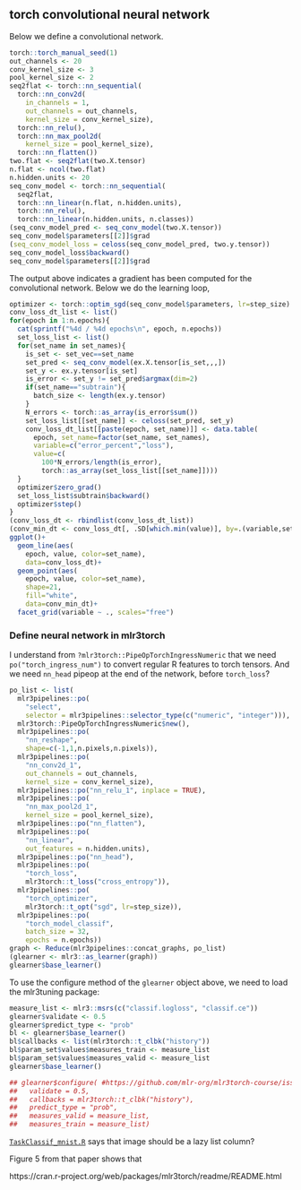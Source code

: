 ## torch convolutional neural network

Below we define a convolutional network.

```r
torch::torch_manual_seed(1)
out_channels <- 20
conv_kernel_size <- 3
pool_kernel_size <- 2
seq2flat <- torch::nn_sequential(
  torch::nn_conv2d(
    in_channels = 1,
    out_channels = out_channels,
    kernel_size = conv_kernel_size),
  torch::nn_relu(),
  torch::nn_max_pool2d(
    kernel_size = pool_kernel_size),
  torch::nn_flatten())
two.flat <- seq2flat(two.X.tensor)
n.flat <- ncol(two.flat)
n.hidden.units <- 20
seq_conv_model <- torch::nn_sequential(
  seq2flat,
  torch::nn_linear(n.flat, n.hidden.units),
  torch::nn_relu(),
  torch::nn_linear(n.hidden.units, n.classes))
(seq_conv_model_pred <- seq_conv_model(two.X.tensor))
seq_conv_model$parameters[[2]]$grad
(seq_conv_model_loss = celoss(seq_conv_model_pred, two.y.tensor))
seq_conv_model_loss$backward()
seq_conv_model$parameters[[2]]$grad
```

The output above indicates a gradient has been computed for the
convolutional network. Below we do the learning loop,

```r
optimizer <- torch::optim_sgd(seq_conv_model$parameters, lr=step_size)
conv_loss_dt_list <- list()
for(epoch in 1:n.epochs){
  cat(sprintf("%4d / %4d epochs\n", epoch, n.epochs))
  set_loss_list <- list()
  for(set_name in set_names){
    is_set <- set_vec==set_name
    set_pred <- seq_conv_model(ex.X.tensor[is_set,,,])
    set_y <- ex.y.tensor[is_set]
    is_error <- set_y != set_pred$argmax(dim=2)
    if(set_name=="subtrain"){
      batch_size <- length(ex.y.tensor)
    }
    N_errors <- torch::as_array(is_error$sum())
    set_loss_list[[set_name]] <- celoss(set_pred, set_y)
    conv_loss_dt_list[[paste(epoch, set_name)]] <- data.table(
      epoch, set_name=factor(set_name, set_names),
      variable=c("error_percent","loss"),
      value=c(
        100*N_errors/length(is_error),
        torch::as_array(set_loss_list[[set_name]])))
  }
  optimizer$zero_grad()
  set_loss_list$subtrain$backward()
  optimizer$step()
}
(conv_loss_dt <- rbindlist(conv_loss_dt_list))
(conv_min_dt <- conv_loss_dt[, .SD[which.min(value)], by=.(variable,set_name)])
ggplot()+
  geom_line(aes(
    epoch, value, color=set_name),
    data=conv_loss_dt)+
  geom_point(aes(
    epoch, value, color=set_name),
    shape=21,
    fill="white",
    data=conv_min_dt)+
  facet_grid(variable ~ ., scales="free")
```

### Define neural network in mlr3torch

I understand from `?mlr3torch::PipeOpTorchIngressNumeric` that we need
`po("torch_ingress_num")` to convert regular R features to torch
tensors. And we need `nn_head` pipeop at the end of the network,
before `torch_loss`?

```r
po_list <- list(
  mlr3pipelines::po(
    "select",
    selector = mlr3pipelines::selector_type(c("numeric", "integer"))),
  mlr3torch::PipeOpTorchIngressNumeric$new(),
  mlr3pipelines::po(
    "nn_reshape",
    shape=c(-1,1,n.pixels,n.pixels)),
  mlr3pipelines::po(
    "nn_conv2d_1",
    out_channels = out_channels,
    kernel_size = conv_kernel_size),
  mlr3pipelines::po("nn_relu_1", inplace = TRUE),
  mlr3pipelines::po(
    "nn_max_pool2d_1",
    kernel_size = pool_kernel_size),
  mlr3pipelines::po("nn_flatten"),
  mlr3pipelines::po(
    "nn_linear",
    out_features = n.hidden.units),
  mlr3pipelines::po("nn_head"),
  mlr3pipelines::po(
    "torch_loss",
    mlr3torch::t_loss("cross_entropy")),
  mlr3pipelines::po(
    "torch_optimizer",
    mlr3torch::t_opt("sgd", lr=step_size)),
  mlr3pipelines::po(
    "torch_model_classif",
    batch_size = 32,
    epochs = n.epochs))
graph <- Reduce(mlr3pipelines::concat_graphs, po_list)
(glearner <- mlr3::as_learner(graph))
glearner$base_learner()
```

To use the configure method of the `glearner` object above, we need to
load the mlr3tuning package:

```r
measure_list <- mlr3::msrs(c("classif.logloss", "classif.ce"))
glearner$validate <- 0.5
glearner$predict_type <- "prob"
bl <- glearner$base_learner()
bl$callbacks <- list(mlr3torch::t_clbk("history"))
bl$param_set$values$measures_train <- measure_list
bl$param_set$values$measures_valid <- measure_list
glearner$base_learner()

## glearner$configure( #https://github.com/mlr-org/mlr3torch-course/issues/3
##   validate = 0.5,
##   callbacks = mlr3torch::t_clbk("history"),
##   predict_type = "prob",
##   measures_valid = measure_list,
##   measures_train = measure_list)

```

[`TaskClassif_mnist.R`](https://github.com/mlr-org/mlr3torch/blob/main/R/TaskClassif_mnist.R) says that image should be a lazy list column?

Figure 5 from that paper shows that

https://cran.r-project.org/web/packages/mlr3torch/readme/README.html

